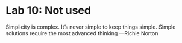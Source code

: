 # Lab 10: Not used

<script>
$("#coverpic").hide();
</script>

<span class="newthought">
Simplicity is complex. It's never simple to keep things simple. Simple solutions require the most advanced thinking
---Richie Norton
</span>

